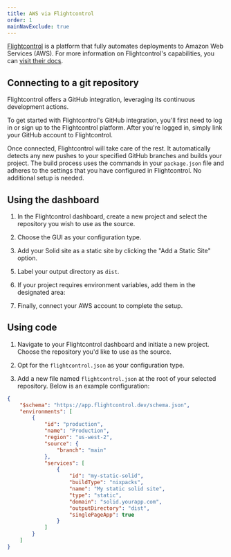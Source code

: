```yaml
---
title: AWS via Flightcontrol
order: 1
mainNavExclude: true
---
```



[Flightcontrol](https://www.flightcontrol.dev/) is a platform that fully automates deployments to Amazon Web Services (AWS).
For more information on Flightcontrol's capabilities, you can [visit their docs](https://www.flightcontrol.dev/docs).

## Connecting to a git repository

Flightcontrol offers a GitHub integration, leveraging its continuous development actions.

To get started with Flightcontrol's GitHub integration, you'll first need to log in or sign up to the Flightcontrol platform.
After you're logged in, simply link your GitHub account to Flightcontrol.

Once connected, Flightcontrol will take care of the rest.
It automatically detects any new pushes to your specified GitHub branches and builds your project.
The build process uses the commands in your `package.json` file and adheres to the settings that you have configured in Flightcontrol.
No additional setup is needed.

<EraserLink
	href="https://app.eraser.io/workspace/w9y9PNVjwSqDCEPNTEoe?elements=h2Uk4xoB8fTpLOTOHIb6wQ"
	preview="https://app.eraser.io/workspace/w9y9PNVjwSqDCEPNTEoe/preview?elements=h2Uk4xoB8fTpLOTOHIb6wQ&type=embed"
/>

## Using the dashboard

1. In the Flightcontrol dashboard, create a new project and select the repository you wish to use as the source.

2. Choose the GUI as your configuration type.

3. Add your Solid site as a static site by clicking the "Add a Static Site" option.

<EraserLink
	href="https://app.eraser.io/workspace/w9y9PNVjwSqDCEPNTEoe?elements=5bE5kc7N_kOSfyHtasalrg"
	preview="https://app.eraser.io/workspace/w9y9PNVjwSqDCEPNTEoe/preview?elements=5bE5kc7N_kOSfyHtasalrg&type=embed"
/>

5. Label your output directory as `dist`.

6. If your project requires environment variables, add them in the designated area:

<EraserLink
	href="https://app.eraser.io/workspace/w9y9PNVjwSqDCEPNTEoe?elements=HwJhZ7ZJ6sYkj883rwkgOA"
	preview="https://app.eraser.io/workspace/w9y9PNVjwSqDCEPNTEoe/preview?elements=HwJhZ7ZJ6sYkj883rwkgOA&type=embed"
/>

7. Finally, connect your AWS account to complete the setup.

<EraserLink
	href="https://app.eraser.io/workspace/w9y9PNVjwSqDCEPNTEoe?elements=S5LOC3JVjl2zcynaHreL0g"
	preview="https://app.eraser.io/workspace/w9y9PNVjwSqDCEPNTEoe/preview?elements=S5LOC3JVjl2zcynaHreL0g&type=embed"
/>

## Using code

1. Navigate to your Flightcontrol dashboard and initiate a new project.
   Choose the repository you'd like to use as the source.

2. Opt for the `flightcontrol.json` as your configuration type.

<EraserLink
	href="https://app.eraser.io/workspace/w9y9PNVjwSqDCEPNTEoe?elements=7XLTmlgp3VJa8tDKobokjA"
	preview="https://app.eraser.io/workspace/w9y9PNVjwSqDCEPNTEoe/preview?elements=7XLTmlgp3VJa8tDKobokjA&type=embed"
/>

3. Add a new file named `flightcontrol.json` at the root of your selected repository.
   Below is an example configuration:

```json frame="terminal"
{
	"$schema": "https://app.flightcontrol.dev/schema.json",
	"environments": [
		{
			"id": "production",
			"name": "Production",
			"region": "us-west-2",
			"source": {
				"branch": "main"
			},
			"services": [
				{
					"id": "my-static-solid",
					"buildType": "nixpacks",
					"name": "My static solid site",
					"type": "static",
					"domain": "solid.yourapp.com",
					"outputDirectory": "dist",
					"singlePageApp": true
				}
			]
		}
	]
}
```
